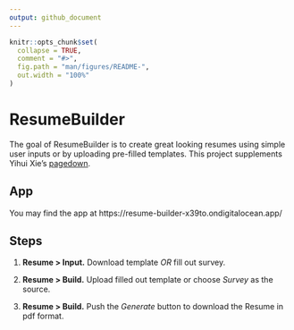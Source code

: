 ```yaml
---
output: github_document
---
```


<!-- README.md is generated from README.Rmd. Please edit that file -->

```r
knitr::opts_chunk$set(
  collapse = TRUE,
  comment = "#>",
  fig.path = "man/figures/README-",
  out.width = "100%"
)
```

# ResumeBuilder

<!-- badges: start -->
<!-- badges: end -->

The goal of ResumeBuilder is to create great looking resumes using simple user inputs or by uploading pre-filled templates.  This project supplements Yihui Xie's [pagedown](https://pagedown.rbind.io/).

## App
You may find the app at https://resume-builder-x39to.ondigitalocean.app/

## Steps  

1.  **Resume > Input.** Download template *OR*  fill out survey.

2.  **Resume > Build.** Upload filled out template or choose *Survey* as 
the source.  

3.  **Resume > Build.** Push the *Generate* button to download the Resume in pdf format.


